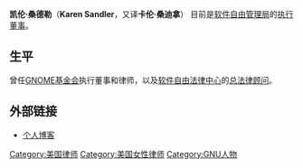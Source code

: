 {{Infobox person
| name = 凯伦·桑德勒
| image = Karen Sandler - FSCONS 2013 1.jpeg
| birth_date = 
| birth_place =
| death_date =
| death_place =
| occupation = 执行董事 [[软件自由管理局|软件自由管理局]]
| salary =
| networth =
| website = {{URL|http://punkrocklawyer.com/}}
|caption = 凯伦·桑德勒参加在[[哥德堡|哥德堡]]举行的FSCON 2013}}
'''凯伦·桑德勒'''（'''Karen Sandler'''，又译'''卡伦·桑迪拿'''） 目前是[[软件自由管理局|软件自由管理局]]的[[执行董事|执行董事]]。

==生平==
曾任[[GNOME基金会|GNOME基金会]]执行董事和律师，以及[[软件自由法律中心|软件自由法律中心]]的[[总法律顾问|总法律顾问]]。

== 外部链接 ==
* [http://blogs.gnome.org/gnomg/ 个人博客]{{Wayback|url=http://blogs.gnome.org/gnomg/ |date=20110926162254 }}

{{GNOME}}
{{DEFAULTSORT:Sandler, Karen}}
[[Category:美国律师|Category:美国律师]]
[[Category:美国女性律师|Category:美国女性律师]]
[[Category:GNU人物|Category:GNU人物]]